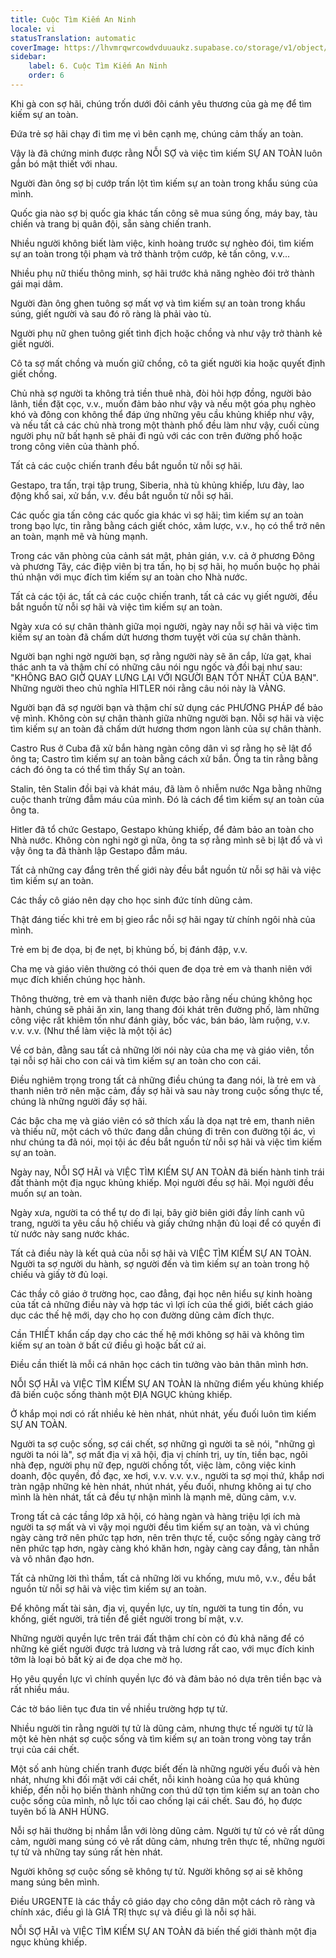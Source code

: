 ```yaml
---
title: Cuộc Tìm Kiếm An Ninh
locale: vi
statusTranslation: automatic
coverImage: https://lhvmrqwrcowdvduuaukz.supabase.co/storage/v1/object/public/strapi-uploads/small_cover-educacion-fundamental.webp-2d51a7828a2b1309555be27f7e2a61a0.webp
sidebar:
    label: 6. Cuộc Tìm Kiếm An Ninh
    order: 6
---
```

Khi gà con sợ hãi, chúng trốn dưới đôi cánh yêu thương của gà mẹ để tìm kiếm sự an toàn.

Đứa trẻ sợ hãi chạy đi tìm mẹ vì bên cạnh mẹ, chúng cảm thấy an toàn.

Vậy là đã chứng minh được rằng NỖI SỢ và việc tìm kiếm SỰ AN TOÀN luôn gắn bó mật thiết với nhau.

Người đàn ông sợ bị cướp trấn lột tìm kiếm sự an toàn trong khẩu súng của mình.

Quốc gia nào sợ bị quốc gia khác tấn công sẽ mua súng ống, máy bay, tàu chiến và trang bị quân đội, sẵn sàng chiến tranh.

Nhiều người không biết làm việc, kinh hoàng trước sự nghèo đói, tìm kiếm sự an toàn trong tội phạm và trở thành trộm cướp, kẻ tấn công, v.v...

Nhiều phụ nữ thiếu thông minh, sợ hãi trước khả năng nghèo đói trở thành gái mại dâm.

Người đàn ông ghen tuông sợ mất vợ và tìm kiếm sự an toàn trong khẩu súng, giết người và sau đó rõ ràng là phải vào tù.

Người phụ nữ ghen tuông giết tình địch hoặc chồng và như vậy trở thành kẻ giết người.

Cô ta sợ mất chồng và muốn giữ chồng, cô ta giết người kia hoặc quyết định giết chồng.

Chủ nhà sợ người ta không trả tiền thuê nhà, đòi hỏi hợp đồng, người bảo lãnh, tiền đặt cọc, v.v., muốn đảm bảo như vậy và nếu một góa phụ nghèo khó và đông con không thể đáp ứng những yêu cầu khủng khiếp như vậy, và nếu tất cả các chủ nhà trong một thành phố đều làm như vậy, cuối cùng người phụ nữ bất hạnh sẽ phải đi ngủ với các con trên đường phố hoặc trong công viên của thành phố.

Tất cả các cuộc chiến tranh đều bắt nguồn từ nỗi sợ hãi.

Gestapo, tra tấn, trại tập trung, Siberia, nhà tù khủng khiếp, lưu đày, lao động khổ sai, xử bắn, v.v. đều bắt nguồn từ nỗi sợ hãi.

Các quốc gia tấn công các quốc gia khác vì sợ hãi; tìm kiếm sự an toàn trong bạo lực, tin rằng bằng cách giết chóc, xâm lược, v.v., họ có thể trở nên an toàn, mạnh mẽ và hùng mạnh.

Trong các văn phòng của cảnh sát mật, phản gián, v.v. cả ở phương Đông và phương Tây, các điệp viên bị tra tấn, họ bị sợ hãi, họ muốn buộc họ phải thú nhận với mục đích tìm kiếm sự an toàn cho Nhà nước.

Tất cả các tội ác, tất cả các cuộc chiến tranh, tất cả các vụ giết người, đều bắt nguồn từ nỗi sợ hãi và việc tìm kiếm sự an toàn.

Ngày xưa có sự chân thành giữa mọi người, ngày nay nỗi sợ hãi và việc tìm kiếm sự an toàn đã chấm dứt hương thơm tuyệt vời của sự chân thành.

Người bạn nghi ngờ người bạn, sợ rằng người này sẽ ăn cắp, lừa gạt, khai thác anh ta và thậm chí có những câu nói ngu ngốc và đồi bại như sau: "KHÔNG BAO GIỜ QUAY LƯNG LẠI VỚI NGƯỜI BẠN TỐT NHẤT CỦA BẠN". Những người theo chủ nghĩa HITLER nói rằng câu nói này là VÀNG.

Người bạn đã sợ người bạn và thậm chí sử dụng các PHƯƠNG PHÁP để bảo vệ mình. Không còn sự chân thành giữa những người bạn. Nỗi sợ hãi và việc tìm kiếm sự an toàn đã chấm dứt hương thơm ngon lành của sự chân thành.

Castro Rus ở Cuba đã xử bắn hàng ngàn công dân vì sợ rằng họ sẽ lật đổ ông ta; Castro tìm kiếm sự an toàn bằng cách xử bắn. Ông ta tin rằng bằng cách đó ông ta có thể tìm thấy Sự an toàn.

Stalin, tên Stalin đồi bại và khát máu, đã làm ô nhiễm nước Nga bằng những cuộc thanh trừng đẫm máu của mình. Đó là cách để tìm kiếm sự an toàn của ông ta.

Hitler đã tổ chức Gestapo, Gestapo khủng khiếp, để đảm bảo an toàn cho Nhà nước. Không còn nghi ngờ gì nữa, ông ta sợ rằng mình sẽ bị lật đổ và vì vậy ông ta đã thành lập Gestapo đẫm máu.

Tất cả những cay đắng trên thế giới này đều bắt nguồn từ nỗi sợ hãi và việc tìm kiếm sự an toàn.

Các thầy cô giáo nên dạy cho học sinh đức tính dũng cảm.

Thật đáng tiếc khi trẻ em bị gieo rắc nỗi sợ hãi ngay từ chính ngôi nhà của mình.

Trẻ em bị đe dọa, bị đe nẹt, bị khủng bố, bị đánh đập, v.v.

Cha mẹ và giáo viên thường có thói quen đe dọa trẻ em và thanh niên với mục đích khiến chúng học hành.

Thông thường, trẻ em và thanh niên được bảo rằng nếu chúng không học hành, chúng sẽ phải ăn xin, lang thang đói khát trên đường phố, làm những công việc rất khiêm tốn như đánh giày, bốc vác, bán báo, làm ruộng, v.v. v.v. v.v. (Như thể làm việc là một tội ác)

Về cơ bản, đằng sau tất cả những lời nói này của cha mẹ và giáo viên, tồn tại nỗi sợ hãi cho con cái và tìm kiếm sự an toàn cho con cái.

Điều nghiêm trọng trong tất cả những điều chúng ta đang nói, là trẻ em và thanh niên trở nên mặc cảm, đầy sợ hãi và sau này trong cuộc sống thực tế, chúng là những người đầy sợ hãi.

Các bậc cha mẹ và giáo viên có sở thích xấu là dọa nạt trẻ em, thanh niên và thiếu nữ, một cách vô thức đang dẫn chúng đi trên con đường tội ác, vì như chúng ta đã nói, mọi tội ác đều bắt nguồn từ nỗi sợ hãi và việc tìm kiếm sự an toàn.

Ngày nay, NỖI SỢ HÃI và VIỆC TÌM KIẾM SỰ AN TOÀN đã biến hành tinh trái đất thành một địa ngục khủng khiếp. Mọi người đều sợ hãi. Mọi người đều muốn sự an toàn.

Ngày xưa, người ta có thể tự do đi lại, bây giờ biên giới đầy lính canh vũ trang, người ta yêu cầu hộ chiếu và giấy chứng nhận đủ loại để có quyền đi từ nước này sang nước khác.

Tất cả điều này là kết quả của nỗi sợ hãi và VIỆC TÌM KIẾM SỰ AN TOÀN. Người ta sợ người du hành, sợ người đến và tìm kiếm sự an toàn trong hộ chiếu và giấy tờ đủ loại.

Các thầy cô giáo ở trường học, cao đẳng, đại học nên hiểu sự kinh hoàng của tất cả những điều này và hợp tác vì lợi ích của thế giới, biết cách giáo dục các thế hệ mới, dạy cho họ con đường dũng cảm đích thực.

Cần THIẾT khẩn cấp dạy cho các thế hệ mới không sợ hãi và không tìm kiếm sự an toàn ở bất cứ điều gì hoặc bất cứ ai.

Điều cần thiết là mỗi cá nhân học cách tin tưởng vào bản thân mình hơn.

NỖI SỢ HÃI và VIỆC TÌM KIẾM SỰ AN TOÀN là những điểm yếu khủng khiếp đã biến cuộc sống thành một ĐỊA NGỤC khủng khiếp.

Ở khắp mọi nơi có rất nhiều kẻ hèn nhát, nhút nhát, yếu đuối luôn tìm kiếm SỰ AN TOÀN.

Người ta sợ cuộc sống, sợ cái chết, sợ những gì người ta sẽ nói, "những gì người ta nói là", sợ mất địa vị xã hội, địa vị chính trị, uy tín, tiền bạc, ngôi nhà đẹp, người phụ nữ đẹp, người chồng tốt, việc làm, công việc kinh doanh, độc quyền, đồ đạc, xe hơi, v.v. v.v. v.v., người ta sợ mọi thứ, khắp nơi tràn ngập những kẻ hèn nhát, nhút nhát, yếu đuối, nhưng không ai tự cho mình là hèn nhát, tất cả đều tự nhận mình là mạnh mẽ, dũng cảm, v.v.

Trong tất cả các tầng lớp xã hội, có hàng ngàn và hàng triệu lợi ích mà người ta sợ mất và vì vậy mọi người đều tìm kiếm sự an toàn, và vì chúng ngày càng trở nên phức tạp hơn, nên trên thực tế, cuộc sống ngày càng trở nên phức tạp hơn, ngày càng khó khăn hơn, ngày càng cay đắng, tàn nhẫn và vô nhân đạo hơn.

Tất cả những lời thì thầm, tất cả những lời vu khống, mưu mô, v.v., đều bắt nguồn từ nỗi sợ hãi và việc tìm kiếm sự an toàn.

Để không mất tài sản, địa vị, quyền lực, uy tín, người ta tung tin đồn, vu khống, giết người, trả tiền để giết người trong bí mật, v.v.

Những người quyền lực trên trái đất thậm chí còn có đủ khả năng để có những kẻ giết người được trả lương và trả lương rất cao, với mục đích kinh tởm là loại bỏ bất kỳ ai đe dọa che mờ họ.

Họ yêu quyền lực vì chính quyền lực đó và đảm bảo nó dựa trên tiền bạc và rất nhiều máu.

Các tờ báo liên tục đưa tin về nhiều trường hợp tự tử.

Nhiều người tin rằng người tự tử là dũng cảm, nhưng thực tế người tự tử là một kẻ hèn nhát sợ cuộc sống và tìm kiếm sự an toàn trong vòng tay trần trụi của cái chết.

Một số anh hùng chiến tranh được biết đến là những người yếu đuối và hèn nhát, nhưng khi đối mặt với cái chết, nỗi kinh hoàng của họ quá khủng khiếp, đến nỗi họ biến thành những con thú dữ tợn tìm kiếm sự an toàn cho cuộc sống của mình, nỗ lực tối cao chống lại cái chết. Sau đó, họ được tuyên bố là ANH HÙNG.

Nỗi sợ hãi thường bị nhầm lẫn với lòng dũng cảm. Người tự tử có vẻ rất dũng cảm, người mang súng có vẻ rất dũng cảm, nhưng trên thực tế, những người tự tử và những tay súng rất hèn nhát.

Người không sợ cuộc sống sẽ không tự tử. Người không sợ ai sẽ không mang súng bên mình.

Điều URGENTE là các thầy cô giáo dạy cho công dân một cách rõ ràng và chính xác, điều gì là GIÁ TRỊ thực sự và điều gì là nỗi sợ hãi.

NỖI SỢ HÃI và VIỆC TÌM KIẾM SỰ AN TOÀN đã biến thế giới thành một địa ngục khủng khiếp.

